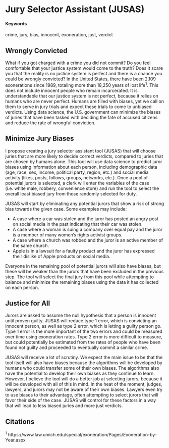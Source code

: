 # Jury Selector Assistant (JUSAS) {#automated-jury-selection}

#### Keywords

crime, jury, bias, innocent, exoneration, just, verdict

## Wrongly Convicted

What if you got charged with a crime you did not commit? Do you feel comfortable that your justice system would come to the truth? Does it scare you that the reality is no justice system is perfect and there is a chance you could be wrongly convicted? In the United States, there have been 2,109 exonerations since 1989, totaling more than 18,250 years of lost life<sup>1</sup>. This does not include innocent people who remain incarcerated.
It is understandable that our justice system is not perfect, because it relies on humans who are never perfect. Humans are filled with biases, yet we call on them to serve in jury trials and expect these trials to come to unbiased verdicts.
Using data science, the U.S. government can minimize the biases of juries that have been tasked with deciding the fate of accused citizens and reduce the rate of wrongful conviction. 

## Minimize Jury Biases

I propose creating a jury selector assistant tool (JUSAS) that will choose juries that are more likely to decide correct verdicts, compared to juries that are chosen by humans alone. This tool will use data science to predict juror biases using information about each person, including demographic data (age, race, sex, income, political party, region, etc.) and social media activity (likes, posts, follows, groups, networks, etc.). Once a pool of potential jurors is selected, a clerk will enter the variables of the case (i.e. white male, robbery, convenience store) and run the tool to select the overall least biased jury from those randomly selected for duty. 

JUSAS will start by eliminating any potential jurors that show a risk of strong bias towards the given case. Some examples may include:

* A case where a car was stolen and the juror has posted an angry post on social media in the past indicating that their car was stolen.
* A case where a woman is suing a company over equal pay and the juror is a member of many women’s rights activist groups.
* A case where a church was robbed and the juror is an active member of the same church.
* Apple is in a lawsuit for a faulty product and the juror has expressed their dislike of Apple products on social media.

Everyone in the remaining pool of potential jurors will also have biases, but these will be weaker than the jurors that have been excluded in the previous step. The tool will select the final jury from this pool while attempting to balance and minimize the remaining biases using the data it has collected on each person.

## Justice for All

Jurors are asked to assume the null hypothesis that a person is innocent until proven guilty. JUSAS will reduce type 1 error, which is convicting an innocent person, as well as type 2 error, which is letting a guilty person go.
Type 1 error is the more important of the two errors and could be measured over time using exoneration rates.
Type 2 error is more difficult to measure, but could potentially be estimated from the rates of people who have been found not guilty and proceeded to eventually commit a similar crime.

JUSAS will receive a lot of scrutiny. We expect the main issue to be that the tool itself will also have biases because the algorithms will be developed by humans who could transfer some of their own biases.
The algorithms also have the potential to develop their own biases as they continue to learn.
However, I believe the tool will do a better job at selecting jurors, because it will be developed with all of this in mind. In the heat of the moment, judges, lawyers, and jurors may not be aware of their own biases. Lawyers even try to use biases to their advantage, often attempting to select jurors that will favor their side of the case. JUSAS will control for these factors in a way that will lead to less biased juries and more just verdicts.

## Citations

^1^ https://www.law.umich.edu/special/exoneration/Pages/Exoneration-by-Year.aspx

